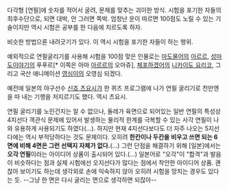 다각형 [연필]에 숫자를 적어서 굴려, 문제를 맞추는 괴이한 방식. 시험을 포기한 자들의 최후수단으로, 되면 대박, 안 그러면 쪽박. 엄청난 운이 따르면 100점도 노릴 수 있는 기술이지만 역시 시험은 공부를 한 다음에 치르도록 하자.

비슷한 방법으론 내려긋기가 있다. 이 역시 시험을 포기한 자들이 하는 행위.

예외적으로 연필굴리기를 사용해 시험을 100점 맞은 인물로는 [[마도물어]]의 [[아르르]], [[성마도이야기]]의 푸푸르[* 이쪽은 아마 [[아르르]]의 오마쥬], [[체포하겠어]]의 [[니카이도 요리코]], 그리고 국산 애니메이션 [[영심이]]의 오영심 되겠다.

예전에 일본의 야구선수 [[신죠 츠요시]]가 한 퀴즈 프로그램에 나가 연필 굴리기로 천만엔을 따 내는 기행을 저지르기도 했다. 역시 츠요시.

연필 굴리기를 노린건지는 알 수 없으나, 둘레가 육면으로 되어있는 일반 연필의 특성상 4지선다 객관식 문제에 있어서 발생하는 물리적 한계를 극복할 수 있는 사각 연필이 나와 유용하게 사용되기도 하였다(…). 하지만 현재 4지선다보다도 더 자주 나오는 5지선다에는 역시 부적당하다는 것도 문제이다. 오히려 '''한칸이나 두칸을 비우고 쓰면 되는 6면에 비해 4면은 그런 선택지 자체가 없다.'''(…)
그런 단점을 해결하기 위해 [일본]에서는 '''오각 연필'''이라는 아이디어 상품이 출시되어 있다.(…) 일본어로 "오각"이 "합격"과 발음이 비슷하다는 점과 실제 시험에선 오지선다가 많다는 점에서 착안한 아이디어 상품. 괜찮아 보이기도 하는데 생각외로 손에 익숙하지 않아 오히려 시험을 망치는 경우도 있다는  듯. --그냥 한 면은 다시 굴리는 면으로 생각하면 되잖아--
